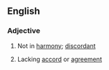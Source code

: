 ==English==

===Adjective===
{{en-adj}}

#{{music}} Not in [[harmony]]; [[discordant]]
# Lacking [[accord]] or [[agreement]]